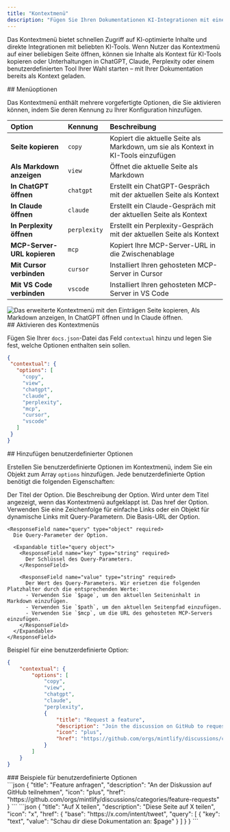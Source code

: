 ```yaml
---
title: "Kontextmenü"
description: "Fügen Sie Ihren Dokumentationen KI-Integrationen mit einem Klick hinzu"
---
```



Das Kontextmenü bietet schnellen Zugriff auf KI-optimierte Inhalte und direkte Integrationen mit beliebten KI-Tools. Wenn Nutzer das Kontextmenü auf einer beliebigen Seite öffnen, können sie Inhalte als Kontext für KI-Tools kopieren oder Unterhaltungen in ChatGPT, Claude, Perplexity oder einem benutzerdefinierten Tool Ihrer Wahl starten – mit Ihrer Dokumentation bereits als Kontext geladen.

<div id="menu-options">
  ## Menüoptionen
</div>

Das Kontextmenü enthält mehrere vorgefertigte Optionen, die Sie aktivieren können, indem Sie deren Kennung zu Ihrer Konfiguration hinzufügen.

| Option | Kennung | Beschreibung |
|:--------|:------------|:-------------|
| **Seite kopieren** | `copy` | Kopiert die aktuelle Seite als Markdown, um sie als Kontext in KI-Tools einzufügen |
| **Als Markdown anzeigen** | `view` | Öffnet die aktuelle Seite als Markdown |
| **In ChatGPT öffnen** | `chatgpt` | Erstellt ein ChatGPT-Gespräch mit der aktuellen Seite als Kontext |
| **In Claude öffnen** | `claude` | Erstellt ein Claude-Gespräch mit der aktuellen Seite als Kontext |
| **In Perplexity öffnen** | `perplexity` | Erstellt ein Perplexity-Gespräch mit der aktuellen Seite als Kontext |
| **MCP-Server-URL kopieren** | `mcp` | Kopiert Ihre MCP-Server-URL in die Zwischenablage |
| **Mit Cursor verbinden** | `cursor` | Installiert Ihren gehosteten MCP-Server in Cursor |
| **Mit VS Code verbinden** | `vscode` | Installiert Ihren gehosteten MCP-Server in VS Code |

<Frame>
    <img 
    src="/images/contextual-menu/contextual-menu.png" 
    alt="Das erweiterte Kontextmenü mit den Einträgen Seite kopieren, Als Markdown anzeigen, In ChatGPT öffnen und In Claude öffnen." 
  />
</Frame>

<div id="enabling-the-contextual-menu">
  ## Aktivieren des Kontextmenüs
</div>

Fügen Sie Ihrer `docs.json`-Datei das Feld `contextual` hinzu und legen Sie fest, welche Optionen enthalten sein sollen.

```json
{
 "contextual": {
   "options": [
     "copy",
     "view",
     "chatgpt",
     "claude",
     "perplexity",
     "mcp",
     "cursor",
     "vscode"
   ]
 }
}
```

<div id="adding-custom-options">
  ## Hinzufügen benutzerdefinierter Optionen
</div>

Erstellen Sie benutzerdefinierte Optionen im Kontextmenü, indem Sie ein Objekt zum Array `options` hinzufügen. Jede benutzerdefinierte Option benötigt die folgenden Eigenschaften:

<ResponseField name="title" type="string" required>
  Der Titel der Option.
</ResponseField>

<ResponseField name="description" type="string" required>
  Die Beschreibung der Option. Wird unter dem Titel angezeigt, wenn das Kontextmenü aufgeklappt ist.
</ResponseField>

<IconsRequired />

<ResponseField name="href" type="string | object" required>
  Das href der Option. Verwenden Sie eine Zeichenfolge für einfache Links oder ein Objekt für dynamische Links mit Query-Parametern.
  
  <Expandable title="href object">
    <ResponseField name="base" type="string" required>
      Die Basis-URL der Option.
    </ResponseField>

    <ResponseField name="query" type="object" required>
      Die Query-Parameter der Option.

      <Expandable title="query object">
        <ResponseField name="key" type="string" required>
          Der Schlüssel des Query-Parameters.
        </ResponseField>

        <ResponseField name="value" type="string" required>
          Der Wert des Query-Parameters. Wir ersetzen die folgenden Platzhalter durch die entsprechenden Werte:
          - Verwenden Sie `$page`, um den aktuellen Seiteninhalt in Markdown einzufügen.
          - Verwenden Sie `$path`, um den aktuellen Seitenpfad einzufügen.
          - Verwenden Sie `$mcp`, um die URL des gehosteten MCP-Servers einzufügen.
        </ResponseField>
      </Expandable>
    </ResponseField>
  </Expandable>
</ResponseField>

Beispiel für eine benutzerdefinierte Option:

```json {9-14} wrap
{
    "contextual": {
        "options": [
            "copy",
            "view",
            "chatgpt",
            "claude",
            "perplexity",
            {
                "title": "Request a feature",
                "description": "Join the discussion on GitHub to request a new feature",
                "icon": "plus",
                "href": "https://github.com/orgs/mintlify/discussions/categories/feature-requests"
            }
        ]
    }
}
```

<div id="custom-option-examples">
  ### Beispiele für benutzerdefinierte Optionen
</div>

<AccordionGroup>
<Accordion title="Einfacher Link">
```json
{
  "title": "Feature anfragen",
  "description": "An der Diskussion auf GitHub teilnehmen",
  "icon": "plus",
  "href": "https://github.com/orgs/mintlify/discussions/categories/feature-requests"
}
```
</Accordion>

<Accordion title="Dynamischer Link mit Seiteninhalt">
```json
{
  "title": "Auf X teilen",
  "description": "Diese Seite auf X teilen",
  "icon": "x",
  "href": {
    "base": "https://x.com/intent/tweet",
    "query": [
      {
      "key": "text",
      "value": "Schau dir diese Dokumentation an: $page"
      }
    ]
  }
}
```
</Accordion>
</AccordionGroup>